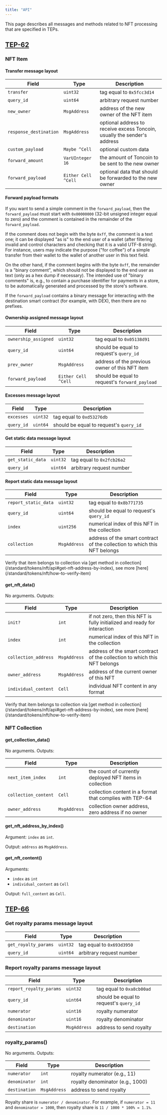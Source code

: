 ```yaml
---
title: "API"
---
```



This page describes all messages and methods related to NFT processing that are specified in TEPs.

## [TEP-62](https://github.com/ton-blockchain/TEPs/blob/1fbc23cac69723c53251f686ec90d81bf0e83443/text/0062-nft-standard.md)

### NFT Item

#### Transfer message layout

| Field                  | Type                | Description                                                              |
| ---------------------- | ------------------- | ------------------------------------------------------------------------ |
| `transfer`             | `uint32`            | tag equal to `0x5fcc3d14`                                                |
| `query_id`             | `uint64`            | arbitrary request number                                                 |
| `new_owner`            | `MsgAddress`        | address of the new owner of the NFT item                                 |
| `response_destination` | `MsgAddress`        | optional address to receive excess Toncoin, usually the sender's address |
| `custom_payload`       | `Maybe ^Cell`       | optional custom data                                                     |
| `forward_amount`       | `VarUInteger 16`    | the amount of Toncoin to be sent to the new owner                        |
| `forward_payload`      | `Either Cell ^Cell` | optional data that should be forwarded to the new owner                  |

#### Forward payload formats

If you want to send a simple comment in the `forward_payload`, then the `forward_payload` must start with `0x00000000` (32-bit unsigned integer equal to zero) and the comment is contained in the remainder of the `forward_payload`.

If the comment does not begin with the byte `0xff`, the comment is a text one; it can be displayed "as is" to the end user of a wallet (after filtering invalid and control characters and checking that it is a valid UTF-8 string). For instance, users may indicate the purpose ("for coffee") of a simple transfer from their wallet to the wallet of another user in this text field.

On the other hand, if the comment begins with the byte `0xff`, the remainder is a "binary comment", which should not be displayed to the end user as text (only as a hex dump if necessary). The intended use of "binary comments" is, e.g., to contain a purchase identifier for payments in a store, to be automatically generated and processed by the store's software.

If the `forward_payload` contains a binary message for interacting with the destination smart contract (for example, with DEX), then there are no prefixes.

#### Ownership assigned message layout

| Field                | Type                | Description                                    |
| -------------------- | ------------------- | ---------------------------------------------- |
| `ownership_assigned` | `uint32`            | tag equal to `0x05138d91`                      |
| `query_id`           | `uint64`            | should be equal to request's `query_id`        |
| `prev_owner`         | `MsgAddress`        | address of the previous owner of this NFT item |
| `forward_payload`    | `Either Cell ^Cell` | should be equal to request's `forward_payload` |

#### Excesses message layout

| Field      | Type     | Description                             |
| ---------- | -------- | --------------------------------------- |
| `excesses` | `uint32` | tag equal to `0xd53276db`               |
| `query_id` | `uint64` | should be equal to request's `query_id` |

#### Get static data message layout

| Field             | Type     | Description               |
| ----------------- | -------- | ------------------------- |
| `get_static_data` | `uint32` | tag equal to `0x2fcb26a2` |
| `query_id`        | `uint64` | arbitrary request number  |

#### Report static data message layout

| Field                | Type         | Description                                                               |
| -------------------- | ------------ | ------------------------------------------------------------------------- |
| `report_static_data` | `uint32`     | tag equal to `0x8b771735`                                                 |
| `query_id`           | `uint64`     | should be equal to request's `query_id`                                   |
| `index`              | `uint256`    | numerical index of this NFT in the collection                             |
| `collection`         | `MsgAddress` | address of the smart contract of the collection to which this NFT belongs |

<Aside type="caution">Verify that item belongs to collection via [get method in collection](/standard/tokens/nft/api#get-nft-address-by-index), see more [here](/standard/tokens/nft/how-to-verify-item)</Aside>

#### get\_nft\_data()

No arguments. Outputs:

| Field                | Type         | Description                                                               |
| -------------------- | ------------ | ------------------------------------------------------------------------- |
| `init?`              | `int`        | if not zero, then this NFT is fully initialized and ready for interaction |
| `index`              | `int`        | numerical index of this NFT in the collection                             |
| `collection_address` | `MsgAddress` | address of the smart contract of the collection to which this NFT belongs |
| `owner_address`      | `MsgAddress` | address of the current owner of this NFT                                  |
| `individual_content` | `Cell`       | individual NFT content in any format                                      |

<Aside type="caution">Verify that item belongs to collection via [get method in collection](/standard/tokens/nft/api#get-nft-address-by-index), see more [here](/standard/tokens/nft/how-to-verify-item)</Aside>

### NFT Collection

#### get\_collection\_data()

No arguments. Outputs:

| Field                | Type         | Description                                              |
| -------------------- | ------------ | -------------------------------------------------------- |
| `next_item_index`    | `int`        | the count of currently deployed NFT items in collection  |
| `collection_content` | `Cell`       | collection content in a format that complies with TEP-64 |
| `owner_address`      | `MsgAddress` | collection owner address, zero address if no owner       |

#### get\_nft\_address\_by\_index()

Argument: `index` as `int`.

Output: `address` as `MsgAddress`.

#### get\_nft\_content()

Arguments:

- `index` as `int`
- `individual_content` as `Cell`

Output: `full_content` as `Cell`.

## [TEP-66](https://github.com/ton-blockchain/TEPs/blob/c5bfe285ef91810fab02c5352593f5a1455458bf/text/0066-nft-royalty-standard.md)

### Get royalty params message layout

| Field                | Type     | Description               |
| -------------------- | -------- | ------------------------- |
| `get_royalty_params` | `uint32` | tag equal to `0x693d3950` |
| `query_id`           | `uint64` | arbitrary request number  |

### Report royalty params message layout

| Field                   | Type         | Description                             |
| ----------------------- | ------------ | --------------------------------------- |
| `report_royalty_params` | `uint32`     | tag equal to `0xa8cb00ad`               |
| `query_id`              | `uint64`     | should be equal to request's `query_id` |
| `numerator`             | `uint16`     | royalty numerator                       |
| `denominator`           | `uint16`     | royalty denominator                     |
| `destination`           | `MsgAddress` | address to send royalty                 |

### royalty\_params()

No arguments. Outputs:

| Field         | Type         | Description                      |
| ------------- | ------------ | -------------------------------- |
| `numerator`   | `int`        | royalty numerator (e.g., 11)     |
| `denominator` | `int`        | royalty denominator (e.g., 1000) |
| `destination` | `MsgAddress` | address to send royalty          |

Royalty share is `numerator / denominator`. For example, if `numerator = 11` and `denominator = 1000`, then royalty share is `11 / 1000 * 100% = 1.1%`.
